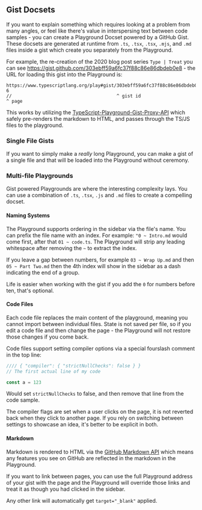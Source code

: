 ## Gist Docsets

If you want to explain something which requires looking at a problem from many angles, or feel like there's value in interspersing text between code samples - you can create a Playground Docset powered by a GitHub Gist. These docsets are generated at runtime from `.ts`, `.tsx`, `.tsx`, `.mjs`, and `.md` files inside a gist which create you separately from the Playground.

For example, the re-creation of the 2020 blog post series `Type | Treat` you can see https://gist.github.com/303ebff59a6fc37f88c86e86dbdeb0e8 - the URL for loading this gist into the Playground is:

```
https://www.typescriptlang.org/play#gist/303ebff59a6fc37f88c86e86dbdeb0e8-6
//                                       ^ gist id                        ^ page
```

This works by utilizing the [TypeScript-Playground-Gist-Proxy-API](https://github.com/microsoft/TypeScript-Playground-Gist-Proxy-API) which safely pre-renders the markdown to HTML, and passes through the TS/JS files to the playground.

### Single File Gists

If you want to simply make a _really_ long Playground, you can make a gist of a single file and that will be loaded into the Playground without ceremony.

### Multi-file Playgrounds

Gist powered Playgrounds are where the interesting complexity lays. You can use a combination of `.ts`, `.tsx`, `.js` and `.md` files to create a compelling docset.

#### Naming Systems

The Playground supports ordering in the sidebar via the file's name. You can prefix the file name with an index. For example: `"0 ~ Intro.md` would come first, after that `01 ~ code.ts`. The Playground will strip any leading whitespace after removing the `~` to extract the index.

If you leave a gap between numbers, for example `03 ~ Wrap Up.md` and then `05 ~ Part Two.md` then the 4th index will show in the sidebar as a dash indicating the end of a group.

Life is easier when working with the gist if you add the `0` for numbers before ten, that's optional.

#### Code Files

Each code file replaces the main content of the playground, meaning you cannot import between individual files. State is not saved per file, so if you edit a code file and then change the page - the Playground will not restore those changes if you come back.

Code files support setting compiler options via a special fourslash comment in the top line:

```js
//// { "compiler": { "strictNullChecks": false } }
// The first actual line of my code

const a = 123
```

Would set `strictNullChecks` to false, and then remove that line from the code sample.

The compiler flags are set when a user clicks on the page, it is not reverted back when they click to another page. If you rely on switching between settings to showcase an idea, it's better to be explicit in both.

#### Markdown

Markdown is rendered to HTML via the [GitHub Markdown API](https://docs.github.com/en/rest/reference/markdown) which means any features you see on GitHub are reflected in the markdown in the Playground.

If you want to link between pages, you can use the full Playground address of your gist with the page and the Playground will override those links and treat it as though you had clicked in the sidebar.

Any other link will automatically get `target="_blank"` applied.
